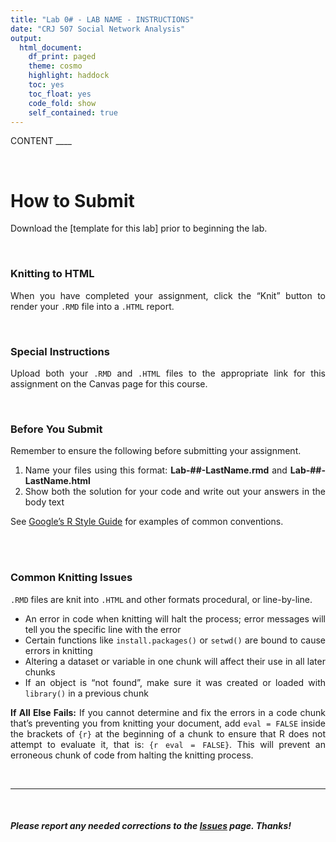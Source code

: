 ```yaml
---
title: "Lab 0# - LAB NAME - INSTRUCTIONS"
date: "CRJ 507 Social Network Analysis"
output: 
  html_document:
    df_print: paged
    theme: cosmo
    highlight: haddock
    toc: yes
    toc_float: yes
    code_fold: show
    self_contained: true
---
```


<style>
body {
text-align: justify}
</style>


CONTENT
____

<br>

# How to Submit

Download the [template for this lab] prior to beginning the lab. 

<br>

### Knitting to HTML

When you have completed your assignment, click the "Knit" button to render your `.RMD` file into a `.HTML` report.

<br>

### Special Instructions

Upload both your `.RMD` and `.HTML` files to the appropriate link for this assignment on the Canvas page for this course.

<br>

### Before You Submit

Remember to ensure the following before submitting your assignment.

1. Name your files using this format: **Lab-##-LastName.rmd** and **Lab-##-LastName.html**
2. Show both the solution for your code and write out your answers in the body text 

See [Google's R Style Guide](https://google.github.io/styleguide/Rguide.xml) for examples of common conventions.

<br>
<br>

### Common Knitting Issues

`.RMD` files are knit into `.HTML` and other formats procedural, or line-by-line.

* An error in code when knitting will halt the process; error messages will tell you the specific line with the error
* Certain functions like `install.packages()` or `setwd()` are bound to cause errors in knitting 
* Altering a dataset or variable in one chunk will affect their use in all later chunks
* If an object is "not found", make sure it was created or loaded with `library()` in a previous chunk

**If All Else Fails:** If you cannot determine and fix the errors in a code chunk that's preventing you from knitting your document, add `eval = FALSE` inside the brackets of `{r}` at the beginning of a chunk to ensure that R does not attempt to evaluate it, that is: `{r eval = FALSE}`. This will prevent an erroneous chunk of code from halting the knitting process.  

<br>

____

<br>

##### ***Please*** report any needed corrections to the [Issues](https://github.com/Watts-College/crj-507-spring-2024/issues/new) page. Thanks!

<br>
<br>